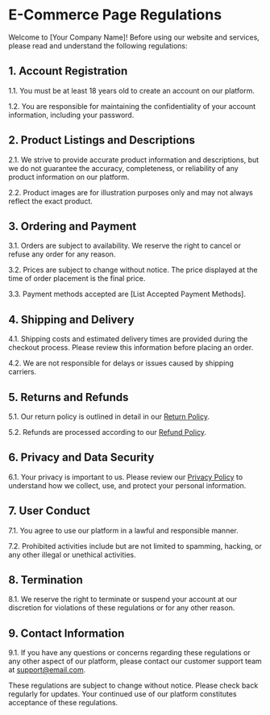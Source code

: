 # E-Commerce Page Regulations

Welcome to [Your Company Name]! Before using our website and services, please read and understand the following regulations:

## 1. Account Registration

1.1. You must be at least 18 years old to create an account on our platform.

1.2. You are responsible for maintaining the confidentiality of your account information, including your password.

## 2. Product Listings and Descriptions

2.1. We strive to provide accurate product information and descriptions, but we do not guarantee the accuracy, completeness, or reliability of any product information on our platform.

2.2. Product images are for illustration purposes only and may not always reflect the exact product.

## 3. Ordering and Payment

3.1. Orders are subject to availability. We reserve the right to cancel or refuse any order for any reason.

3.2. Prices are subject to change without notice. The price displayed at the time of order placement is the final price.

3.3. Payment methods accepted are [List Accepted Payment Methods].

## 4. Shipping and Delivery

4.1. Shipping costs and estimated delivery times are provided during the checkout process. Please review this information before placing an order.

4.2. We are not responsible for delays or issues caused by shipping carriers.

## 5. Returns and Refunds

5.1. Our return policy is outlined in detail in our [Return Policy](/return-policy).

5.2. Refunds are processed according to our [Refund Policy](/refund-policy).

## 6. Privacy and Data Security

6.1. Your privacy is important to us. Please review our [Privacy Policy](/privacy-policy) to understand how we collect, use, and protect your personal information.

## 7. User Conduct

7.1. You agree to use our platform in a lawful and responsible manner.

7.2. Prohibited activities include but are not limited to spamming, hacking, or any other illegal or unethical activities.

## 8. Termination

8.1. We reserve the right to terminate or suspend your account at our discretion for violations of these regulations or for any other reason.

## 9. Contact Information

9.1. If you have any questions or concerns regarding these regulations or any other aspect of our platform, please contact our customer support team at [support@email.com](mailto:support@email.com).

These regulations are subject to change without notice. Please check back regularly for updates. Your continued use of our platform constitutes acceptance of these regulations.

